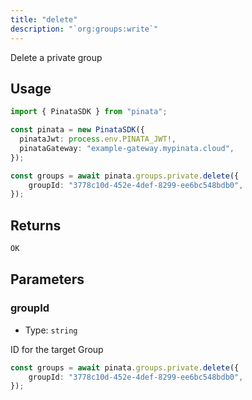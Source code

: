 ```yaml
---
title: "delete"
description: "`org:groups:write`"
---
```


Delete a private group

## Usage

```typescript
import { PinataSDK } from "pinata";

const pinata = new PinataSDK({
  pinataJwt: process.env.PINATA_JWT!,
  pinataGateway: "example-gateway.mypinata.cloud",
});

const groups = await pinata.groups.private.delete({
	groupId: "3778c10d-452e-4def-8299-ee6bc548bdb0",
});
```

## Returns

```typescript
OK
```

## Parameters

### groupId

- Type: `string`

ID for the target Group

```typescript {2}
const groups = await pinata.groups.private.delete({
	groupId: "3778c10d-452e-4def-8299-ee6bc548bdb0",
});
```
